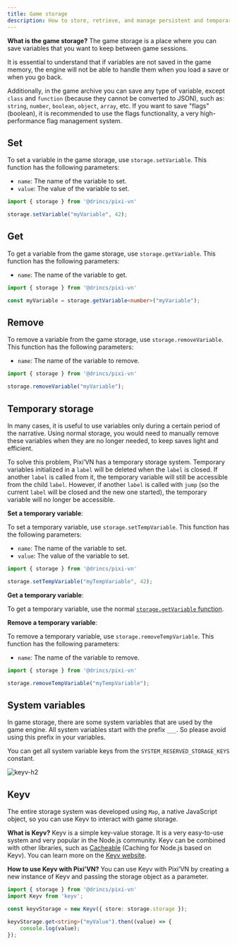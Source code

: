 ```yaml
---
title: Game storage
description: How to store, retrieve, and manage persistent and temporary variables in Pixi’VN, including Keyv integration.
---
```


**What is the game storage?** The game storage is a place where you can save variables that you want to keep between game sessions.

It is essential to understand that if variables are not saved in the game memory, the engine will not be able to handle them when you <DynamicLink href="/start/save#load">load a save</DynamicLink> or when you <DynamicLink href="/start/labels-flow#go-back">go back</DynamicLink>.

Additionally, in the game archive you can save any type of variable, except `class` and `function` (because they cannot be converted to JSON), such as: `string`, `number`, `boolean`, `object`, `array`, etc. If you want to save "flags" (boolean), it is recommended to use the <DynamicLink href="/start/flags">flags functionality</DynamicLink>, a very high-performance flag management system.

## Set

To set a variable in the game storage, use `storage.setVariable`. This function has the following parameters:

- `name`: The name of the variable to set.
- `value`: The value of the variable to set.

```typescript
import { storage } from '@drincs/pixi-vn'

storage.setVariable("myVariable", 42);
```

## Get

To get a variable from the game storage, use `storage.getVariable`. This function has the following parameters:

- `name`: The name of the variable to get.

```typescript
import { storage } from '@drincs/pixi-vn'

const myVariable = storage.getVariable<number>("myVariable");
```

## Remove

To remove a variable from the game storage, use `storage.removeVariable`. This function has the following parameters:

- `name`: The name of the variable to remove.

```typescript
import { storage } from '@drincs/pixi-vn'

storage.removeVariable("myVariable");
```

## Temporary storage

In many cases, it is useful to use variables only during a certain period of the narrative. Using normal storage, you would need to manually remove these variables when they are no longer needed, to keep saves light and efficient.

To solve this problem, Pixi’VN has a temporary storage system. Temporary variables initialized in a `label` will be deleted when the `label` is closed. If another `label` is called from it, the temporary variable will still be accessible from the child `label`. However, if another `label` is called with `jump` (so the current `label` will be closed and the new one started), the temporary variable will no longer be accessible.

**Set a temporary variable**:

To set a temporary variable, use `storage.setTempVariable`. This function has the following parameters:

- `name`: The name of the variable to set.
- `value`: The value of the variable to set.

```typescript
import { storage } from '@drincs/pixi-vn'

storage.setTempVariable("myTempVariable", 42);
```

**Get a temporary variable**:

To get a temporary variable, use the normal [`storage.getVariable` function](#get).

**Remove a temporary variable**:

To remove a temporary variable, use `storage.removeTempVariable`. This function has the following parameters:

- `name`: The name of the variable to remove.

```typescript
import { storage } from '@drincs/pixi-vn'

storage.removeTempVariable("myTempVariable");
```

## System variables

In game storage, there are some system variables that are used by the game engine. All system variables start with the prefix `___`.
So please avoid using this prefix in your variables.

You can get all system variable keys from the `SYSTEM_RESERVED_STORAGE_KEYS` constant.

![keyv-h2](/keyv.svg)

## Keyv

The entire storage system was developed using `Map`, a native JavaScript object, so you can use Keyv to interact with game storage.

**What is Keyv?** Keyv is a simple key-value storage. It is a very easy-to-use system and very popular in the Node.js community. Keyv can be combined with other libraries, such as [Cacheable](https://cacheable.org/) (Caching for Node.js based on Keyv). You can learn more on the [Keyv website](https://keyv.org/).

**How to use Keyv with Pixi’VN?** You can use Keyv with Pixi’VN by creating a new instance of Keyv and passing the storage object as a parameter.

```typescript
import { storage } from '@drincs/pixi-vn'
import Keyv from 'keyv';

const keyvStorage = new Keyv({ store: storage.storage });

keyvStorage.get<string>("myValue").then((value) => {
    console.log(value);
});
```
